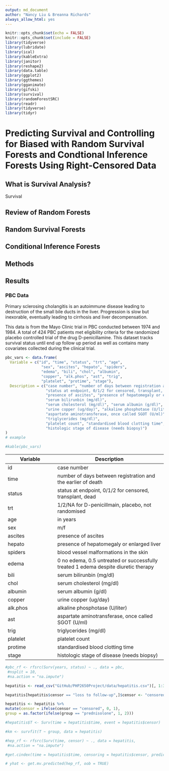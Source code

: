 ```yaml
---
output: md_document
author: "Nancy Liu & Breanna Richards"
always_allow_html: yes
---
```


```r
knitr::opts_chunk$set(echo = FALSE)
knitr::opts_chunk$set(include = FALSE)
library(tidyverse)
library(lubridate)
library(ical)
library(kableExtra)
library(janitor)
library(reshape2)
library(data.table)
library(ggplot2)
library(ggthemes)
library(gganimate)
library(gifski)
library(survival)
library(randomForestSRC)
library(readr)
library(tidyverse)
library(tidyr)
```

# Predicting Survival and Controlling for Biased with Random Survival Forests and Condtional Inference Forests Using Right-Censored Data

## What is Survival Analysis?

Survival

## Review of Random Forests

## Random Survival Forests

## Conditional Inference Forests

## Methods

## Results

### PBC Data

Primary sclerosing cholangitis is an autoimmune disease leading to destruction of the small bile ducts in the liver. Progression is slow but inexorable, eventually leading to cirrhosis and liver decompensation.

This data is from the Mayo Clinic trial in PBC conducted between 1974 and 1984. A total of 424 PBC patients met eligibility criteria for the randomized placebo controlled trial of the drug D-penicillamine. This dataset tracks survival status until end up follow up period as well as contains many covariates collected during the clinical trial.

```r
pbc_vars <- data.frame(
  Variable = c("id", "time", "status", "trt", "age",
                "sex", "ascites", "hepato", "spiders",
                "edema", "bili", "chol", "albumin",
                "copper", "alk.phos", "ast", "trig",
                "platelet", "protime", "stage"),
  Description = c("case number", "number of days between registration and the earlier of death",
                  "status at endpoint, 0/1/2 for censored, transplant, dead", "1/2/NA for D-penicillmain, placebo, not randomised", "in years", "m/f",
                  "presence of ascites", "presence of hepatomegaly or enlarged liver", "blood vessel malformations in the skin", "0 no edema, 0.5 untreated or successfully treated 1 edema despite diuretic therapy",
                  "serum bilirunbin (mg/dl)",
                  "serum cholesterol (mg/dl)", "serum albumin (g/dl)",
                  "urine copper (ug/day)", "alkaline phosphotase (U/liter)",
                  "aspartate aminotransferase, once called SGOT (U/ml)",
                  "triglycerides (mg/dl)",
                  "platelet count", "standardised blood clotting time",
                  "histologic stage of disease (needs biopsy)")
)
# example
```

```r

#kable(pbc_vars)
```

| Variable | Description                                                                        |
|-----------------------|-------------------------------------------------|
| id       | case number                                                                        |
| time     | number of days between registration and the earlier of death                       |
| status   | status at endpoint, 0/1/2 for censored, transplant, dead                           |
| trt      | 1/2/NA for D-penicillmain, placebo, not randomised                                 |
| age      | in years                                                                           |
| sex      | m/f                                                                                |
| ascites  | presence of ascites                                                                |
| hepato   | presence of hepatomegaly or enlarged liver                                         |
| spiders  | blood vessel malformations in the skin                                             |
| edema    | 0 no edema, 0.5 untreated or successfully treated 1 edema despite diuretic therapy |
| bili     | serum bilirunbin (mg/dl)                                                           |
| chol     | serum cholesterol (mg/dl)                                                          |
| albumin  | serum albumin (g/dl)                                                               |
| copper   | urine copper (ug/day)                                                              |
| alk.phos | alkaline phosphotase (U/liter)                                                     |
| ast      | aspartate aminotransferase, once called SGOT (U/ml)                                |
| trig     | triglycerides (mg/dl)                                                              |
| platelet | platelet count                                                                     |
| protime  | standardised blood clotting time                                                   |
| stage    | histologic stage of disease (needs biopsy)                                         |

```r
#pbc_rf <- rfsrc(Surv(years, status) ~ ., data = pbc,
 #nsplit = 10,
 #na.action = "na.impute")

```

\textbf{Hepatitis Data}

```r
hepatitis <- read_csv("GitHub/PHP2650Project/data/hepatitis.csv")[, 1:3]

hepatitis[hepatitis$censor == "loss to follow-up",]$censor <- "censored"

hepatitis <- hepatitis %>%
mutate(censor = ifelse(censor == "censored", 0, 1),
group = as.factor(ifelse(group == "prednisolone", 1, 2)))

#hepatitis$T <- Surv(time = hepatitis$time, event = hepatitis$censor)

#km <- survfit(T ~ group, data = hepatitis)
```

```r
#hep_rf <- rfsrc(Surv(time, censor) ~ ., data = hepatitis,
 #na.action = "na.impute")

#get.cindex(time = hepatitis$time, censoring = hepatitis$censor, predicted = hep_rf$predicted.oob)

# yhat <- get.mv.predicted(hep_rf, oob = TRUE)

```
